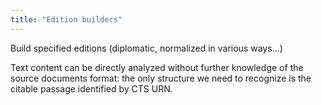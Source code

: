 ```yaml
---
title: "Edition builders"
---
```



Build specified editions (diplomatic, normalized in various ways...)

Text content can be directly analyzed without further knowledge of the source documents format: the only structure we need to recognize is the citable passage identified by CTS URN.
